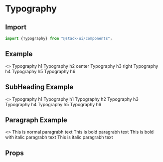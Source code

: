 
<Meta title="Components/Typography" component="Typography" />

<Story name="Import" />

# Typography

## Import

```jsx
import {Typography} from "@stack-ui/components";
```
## Example

<Preview withToolbar>
    <Story name="Heading">
      <>
      <Typography type="heading" as="h1" textShadow="2px 2px #FF0000;">
        Typography h1
      </Typography>
      <Typography type="heading" as="h2" textAlign="center" color="red">
        Typography h2 center
      </Typography>
      <Typography type="heading" as="h3" textAlign="right">
        Typography h3 right
      </Typography>
      <Typography type="heading" as="h4">
        Typography h4
      </Typography>
      <Typography type="heading" as="h5">
        Typography h5 
      </Typography>
      <Typography type="heading" as="h6">
        Typography h6
      </Typography>
      </>
    </Story>
</Preview>

## SubHeading Example

<Preview withToolbar>
<Story name="SubHeading">
      <>
      <Typography type="subHeading" as="h1">
        Typography h1
      </Typography>
      <Typography type="subHeading" as="h1" isBold isItalic>
        Typography h1
      </Typography>
      <Typography type="subHeading" as="h2">
        Typography h2 
      </Typography>
      <Typography type="subHeading" as="h3">
        Typography h3
      </Typography>
      <Typography type="subHeading" as="h4">
        Typography h4
      </Typography>
      <Typography type="subHeading" as="h5">
        Typography h5 
      </Typography>
      <Typography type="subHeading" as="h6">
        Typography h6
      </Typography>
      </>
    </Story>
</Preview>

## Paragraph Example

<Preview withToolbar>
<Story name="Paragraph">
      <>
      <Typography>
        This is normal paragrabh text
      </Typography>
      <Typography isBold>
        This is bold paragrabh text
      </Typography>
      <Typography isBold isItalic>
        This is bold with italic paragrabh text
      </Typography>
      <Typography isItalic>
        This is italic paragrabh text
      </Typography>
      </>
    </Story>
</Preview>

<Story name="Props" />

## Props

<Props of={TypographyTypes} />



